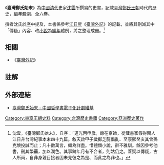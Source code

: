 {{expand|time=2014-08-31T10:52:47+00:00}}
《'''臺灣鄭氏始末'''》為[[中國|中國]][[清代|清代]]史家[[沈雲|沈雲]]所撰寫的史書，記載[[臺灣|臺灣]][[鄭氏王朝|鄭氏王朝]]時代的歷史，[[編年體|編年體例]]，全六卷。

撰者沈氏於[[序|序]]中提及，本書係參考[[江日昇|江日昇]]《[[臺灣外記|臺灣外記]]》的記載，並將其刪減其中「傳疑」內容、改[[小說|小說]]為[[編年體|編年]]體例，將之整理成冊。<ref>沈雲，《臺灣鄭氏始末》，自序：「道光丙申歲，餘在京師，從藏書家假得閩人江日升台灣紀事本末四十九篇。敘天啟甲子歲鄭芝龍倡亂、至康熙癸亥其曾孫克塽投誠而止；凡十數萬言，頗為詳盡。惜體類小說，辭不雅馴。餘因參考他書，刪其繁蕪，加以潤色。其事跡年月有不合者，則姑仍之。蓋疑以傳疑，古人所尚，自非身親目接者固未見彼之為是、而此之為非也。」</ref>

==相關==
* 《[[臺灣外記|臺灣外記]]》

==註解==
{{reflist}}

==外部連結==
{{wikisource|臺灣鄭氏始末}}
* [http://ctext.org/wiki.pl?if=gb&res=771868 臺灣鄭氏始末 - 中國哲學書電子化計劃維基]
{{Historical-book-stub}}
{{鄭氏王朝史料}}
[[Category:東寧王朝史料|Category:東寧王朝史料]]
[[Category:台灣歷史書籍|Category:台灣歷史書籍]]
[[Category:亞洲歷史著作|Category:亞洲歷史著作]]